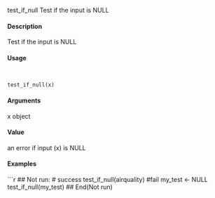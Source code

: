 
test_if_null Test if the input is NULL

####  Description 

Test if the input is NULL

####  Usage 
<pre><code>

test_if_null(x)
</code></pre>
#### Arguments 

x object

#### Value 

an error if input (x) is NULL

#### Examples 
```r

## Not run:
# success
test_if_null(airquality)
#fail
my_test <- NULL
test_if_null(my_test)
## End(Not run)
